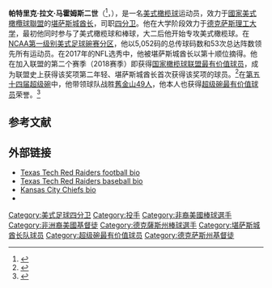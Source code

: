 {{Expand language|1=en|time=2021-02-25T08:49:19+00:00}}
{{NoteTA
|G1=NFL
}}
{{Infobox NFL biography
| name = 帕特里克·马霍姆斯<br>Patrick Mahomes
| image = Patrick Mahomes military appreciation2018 (cropped).jpg
| image_size = 
| caption = 马霍姆斯于2018年
| alt = 
| number = 15
| current_team = 堪薩斯城酋長
| position = [[四分卫|四分卫]]
| birth_date = {{birth date and age|1995|9|17|mf=y}}
| birth_place = 得克萨斯州[[泰勒_(德克萨斯州)|泰勒]]
| death_date =
| death_place =
| height_ft = 6
| height_in = 3
| weight_lbs = 230
| high_school = {{Link-en|怀特霍斯高中|Whitehouse High School|怀特霍斯}}（{{Link-en|怀特霍斯 (德克萨斯)|怀特霍斯}}
| college = [[德克萨斯理工大学|德克萨斯理工大学]]
| draftyear = 2017
| draftround = 1
| draftpick = 10
| pastteams =
* [[堪萨斯城酋长|堪萨斯城酋长]]（2017赛季至今）
| status = 现役
| highlights =
<!-- Do not add Pro Bowl MVP. Pro Bowl MVP awards do not get included in infobox -->
* [[超级碗|超级碗]]冠军（[[第五十四屆超級碗|LIV]]）
* [[超级碗最有价值球员|超级碗最有价值球员]]（[[第五十四屆超級碗|LIV]]）
* [[国家橄榄球联盟最有价值球员|国家橄榄球联盟最有价值球员]]（2018赛季）
* 年度进攻球员（2018）
* 最佳阵容第一队（2018赛季）
* 最佳阵容第二队（2020赛季）
* 3× [[職業盃|職業盃]]（2018至2020）
* 年度传球达阵领袖（2018）
| statweek = 
| statseason = 2020
| statlabel1 = 尝试传球
| statvalue1 = 1,687
| statlabel2 = 成功传球
| statvalue2 = 1,114
| statlabel3 = 成功率
| statvalue3 = 66.0
| statlabel4 = [[達陣_(美式足球)|TD]]–{{Link-en|抢断 (美式足球)| Interception|INT}}
| statvalue4 = 114–24
| statlabel5 = 传球码数
| statvalue5 = 14,152
| statlabel6 = 传球效率
| statvalue6 = <!-- NFL.com lists the incorrect career QB rating. It takes the average QB rating instead all of his career stats. See his Pro Football Reference page for verification of this number (https://www.pro-football-reference.com/players/M/MahoPa00.htm) -->108.7
| nfl = patrick-mahomes
| pfr = MahoPa00
}}
'''帕特里克·拉文·马霍姆斯二世'''（{{lang-en|Patrick Lavon Mahomes}}<ref>{{cite web |title=Patrick Mahomes II player profile |url=https://texastech.com/sports/football/roster/patrick-mahomes-ii/3309 |website=TexasTech.com |access-date=2021-02-09 |archive-date=2021-02-14 |archive-url=https://web.archive.org/web/20210214012045/https://texastech.com/sports/football/roster/patrick-mahomes-ii/3309 |dead-url=no }}</ref>，{{Bd|1995年|9月17日}}），是一名[[美式橄榄球|美式橄榄球]]运动员，效力于[[國家美式橄欖球聯盟|國家美式橄欖球聯盟]]的[[堪萨斯城酋长|堪萨斯城酋长]]，司职[[四分卫|四分卫]]。他在大学阶段效力于[[德克萨斯理工大学|德克萨斯理工大学]]，最初他同时参与了美式橄榄球和棒球，大二后他开始专攻美式橄榄球。在[[NCAA第一级别美式足球碗赛分区|NCAA第一级别美式足球碗赛分区]]，他以5,052码的总传球码数和53次总达阵数领先所有运动员。在2017年的NFL选秀中，他被堪萨斯城酋长以第十顺位摘得。他在加入联盟的第二个赛季（2018赛季）即获得[[国家橄榄球联盟最有价值球员|国家橄榄球联盟最有价值球员]]，成为联盟史上获得该奖项第二年轻、堪萨斯城酋长首次获得该奖项的球员。<ref>{{Cite web |title=Chiefs QB Patrick Mahomes named 2018 NFL MVP |url=http://www.nfl.com/news/story/0ap3000001015458/article/chiefs-qb-patrick-mahomes-named-2018-nfl-mvp |last=Rosenthal |first=Gregg |date=February 2, 2019 |website=NFL.com |access-date=September 19, 2019 |archive-date=2020-05-13 |archive-url=https://web.archive.org/web/20200513101804/http://www.nfl.com/news/story/0ap3000001015458/article/chiefs-qb-patrick-mahomes-named-2018-nfl-mvp |dead-url=no }}</ref>在[[第五十四届超级碗|第五十四届超级碗]]中，他带领球队战胜[[舊金山49人|舊金山49人]]，他本人也获得[[超级碗最有价值球员|超级碗最有价值球员]]荣誉。<ref>{{Cite web |title=Mahomes leads Chiefs' rally past 49ers in Super Bowl, 31-20 |url=https://www.espn.com/nfl/recap?gameId=401131047 |date=February 2, 2020 |website=ESPN.com |access-date=February 6, 2020 |agency=Associated Press |archive-date=2021-03-08 |archive-url=https://web.archive.org/web/20210308041457/https://www.espn.com/nfl/recap?gameId=401131047 |dead-url=no }}</ref>

== 参考文献 ==
{{Reflist}}

== 外部链接 ==
* [https://texastech.com/sports/football/roster/patrick-mahomes-ii/3309 Texas Tech Red Raiders football bio] {{Wayback|url=https://texastech.com/sports/football/roster/patrick-mahomes-ii/3309 |date=20210214012045 }}
* [https://texastech.com/sports/baseball/roster/patrick-mahomes-ii/40 Texas Tech Red Raiders baseball bio] {{Wayback|url=https://texastech.com/sports/baseball/roster/patrick-mahomes-ii/40 |date=20210207013808 }}
* [https://www.chiefs.com/team/players-roster/patrick-mahomes/ Kansas City Chiefs bio] {{Wayback|url=https://www.chiefs.com/team/players-roster/patrick-mahomes/ |date=20210226205223 }}
* {{twitter|PatrickMahomes}}

{{Super Bowl MVPs}}
{{劳伦斯世界体育奖年度突破}}
{{运动画刊年度最佳体育人物}}

[[Category:美式足球四分卫|Category:美式足球四分卫]]
[[Category:投手|Category:投手]]
[[Category:非裔美國棒球選手|Category:非裔美國棒球選手]]
[[Category:非洲裔美國基督徒|Category:非洲裔美國基督徒]]
[[Category:德克薩斯州棒球選手|Category:德克薩斯州棒球選手]]
[[Category:堪萨斯城酋长队球员|Category:堪萨斯城酋长队球员]]
[[Category:超级碗最有价值球员|Category:超级碗最有价值球员]]
[[Category:德克萨斯州基督徒|Category:德克萨斯州基督徒]]
